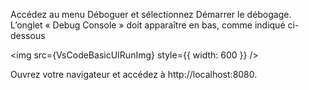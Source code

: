 
Accédez au menu Déboguer et sélectionnez Démarrer le débogage. L’onglet « Debug Console » doit apparaître en bas, comme indiqué ci-dessous

<img src={VsCodeBasicUIRunImg} style={{ width: 600 }} />

Ouvrez votre navigateur et accédez à http://localhost:8080.